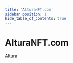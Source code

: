 ---
title: 'AlturaNFT.com'
sidebar_position: 1
hide_table_of_contents: true
---

# AlturaNFT.com

[Altura](https://www.alturanft.com/)
